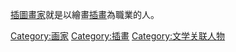 {{Catnav|頁面分類|人类社会|文化|艺术|艺术家}}
{{Catnav|頁面分類|人类社会|人物|各職業人物|艺术家}}
{{Catnav|頁面分類|人类社会|人物|各職業人物|画家}}
{{Catnav|頁面分類|人物|各職業人物|艺术家|画家}}
{{Catnav|頁面分類|人物|各職業人物|艺术家}}
{{Catnav|頁面分類|人物|各職業人物|画家}}
{{Catnav|頁面分類|人文學科|艺术|艺术家|画家}}
{{Catnav|頁面分類|人文學科|艺术|艺术家}}
{{Catnav|頁面分類|人文學科|艺术|繪畫|画家}}
{{Catnav|頁面分類|人文學科|艺术|繪畫|插畫}}

[[插圖畫家|插圖畫家]]就是以繪畫[[插畫|插畫]]為職業的人。
{{Commonscat|Illustrators}}

[[Category:画家|Category:画家]]
[[Category:插畫|Category:插畫]]
[[Category:文学关联人物|Category:文学关联人物]]